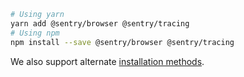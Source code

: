 ```bash {tabTitle:"ESM"}
# Using yarn
yarn add @sentry/browser @sentry/tracing
# Using npm
npm install --save @sentry/browser @sentry/tracing
```

<Note>

We also support alternate [installation methods](/platforms/javascript/install/).

</Note>
